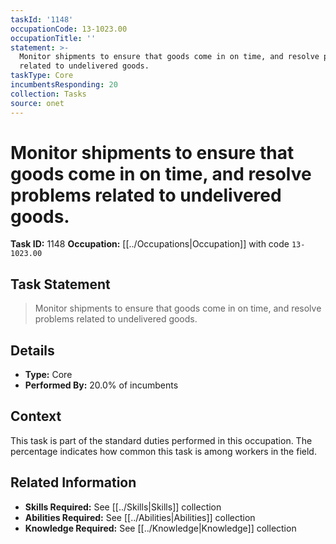 ```yaml
---
taskId: '1148'
occupationCode: 13-1023.00
occupationTitle: ''
statement: >-
  Monitor shipments to ensure that goods come in on time, and resolve problems
  related to undelivered goods.
taskType: Core
incumbentsResponding: 20
collection: Tasks
source: onet
---
```

# Monitor shipments to ensure that goods come in on time, and resolve problems related to undelivered goods.

**Task ID:** 1148
**Occupation:** [[../Occupations|Occupation]] with code `13-1023.00`

## Task Statement

> Monitor shipments to ensure that goods come in on time, and resolve problems related to undelivered goods.

## Details

- **Type:** Core
- **Performed By:** 20.0% of incumbents

## Context

This task is part of the standard duties performed in this occupation. The percentage indicates how common this task is among workers in the field.

## Related Information

- **Skills Required:** See [[../Skills|Skills]] collection
- **Abilities Required:** See [[../Abilities|Abilities]] collection
- **Knowledge Required:** See [[../Knowledge|Knowledge]] collection
